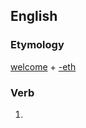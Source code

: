 ==English==

===Etymology===
[[welcome]] + [[-eth]]

===Verb===
{{infl|en|verb form}}

# {{archaic third-person singular of|welcome}}